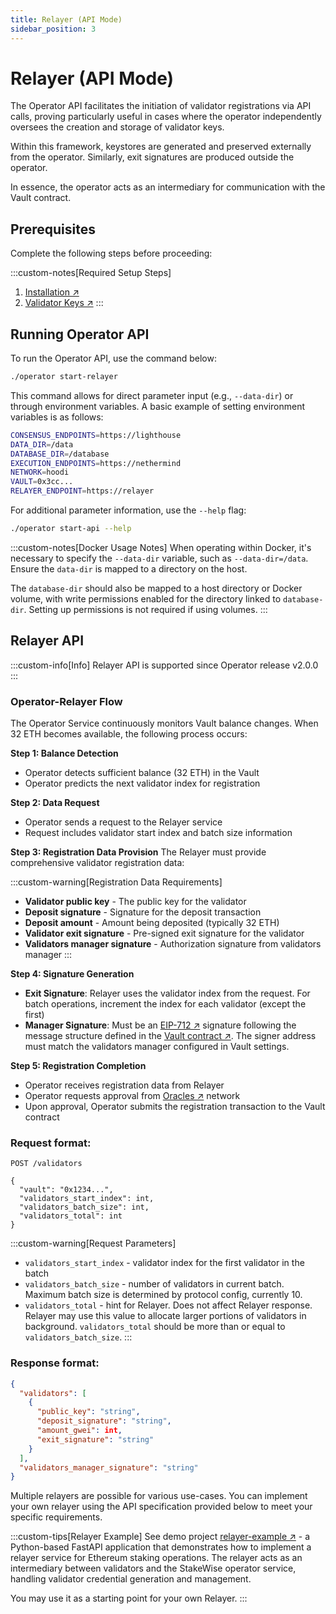 ```yaml
---
title: Relayer (API Mode)
sidebar_position: 3
---
```



# Relayer (API Mode)

The Operator API facilitates the initiation of validator registrations via API calls, proving particularly useful in cases where the operator independently oversees the creation and storage of validator keys.

Within this framework, keystores are generated and preserved externally from the operator. Similarly, exit signatures are produced outside the operator.

In essence, the operator acts as an intermediary for communication with the Vault contract.

## Prerequisites

Complete the following steps before proceeding:

:::custom-notes[Required Setup Steps]
  1. [Installation ↗](../installation)
  2. [Validator Keys ↗](../validator-keys)
:::

## Running Operator API

To run the Operator API, use the command below:

```bash
./operator start-relayer
```

This command allows for direct parameter input (e.g., `--data-dir`) or through environment variables. A basic example of setting environment variables is as follows:

```bash title=".env"
CONSENSUS_ENDPOINTS=https://lighthouse
DATA_DIR=/data
DATABASE_DIR=/database
EXECUTION_ENDPOINTS=https://nethermind
NETWORK=hoodi
VAULT=0x3cc...
RELAYER_ENDPOINT=https://relayer
```

For additional parameter information, use the `--help` flag:

```bash
./operator start-api --help
```

:::custom-notes[Docker Usage Notes]
  When operating within Docker, it's necessary to specify the `--data-dir` variable, such as `--data-dir=/data`. Ensure the `data-dir` is mapped to a directory on the host.

  The `database-dir` should also be mapped to a host directory or Docker volume, with write permissions enabled for the directory linked to `database-dir`. Setting up permissions is not required if using volumes.
:::

## Relayer API

:::custom-info[Info]
  Relayer API is supported since Operator release v2.0.0
:::

### Operator-Relayer Flow

The Operator Service continuously monitors Vault balance changes. When 32 ETH becomes available, the following process occurs:

**Step 1: Balance Detection**
- Operator detects sufficient balance (32 ETH) in the Vault
- Operator predicts the next validator index for registration

**Step 2: Data Request**
- Operator sends a request to the Relayer service
- Request includes validator start index and batch size information

**Step 3: Registration Data Provision**
The Relayer must provide comprehensive validator registration data:

:::custom-warning[Registration Data Requirements]
  - **Validator public key** - The public key for the validator
  - **Deposit signature** - Signature for the deposit transaction
  - **Deposit amount** - Amount being deposited (typically 32 ETH)
  - **Validator exit signature** - Pre-signed exit signature for the validator
  - **Validators manager signature** - Authorization signature from validators manager
:::

**Step 4: Signature Generation**
- **Exit Signature**: Relayer uses the validator index from the request. For batch operations, increment the index for each validator (except the first)
- **Manager Signature**: Must be an [EIP-712 ↗](https://eips.ethereum.org/EIPS/eip-712) signature following the message structure defined in the [Vault contract ↗](https://github.com/stakewise/v3-core/blob/main/contracts/validators/ValidatorsChecker.sol#L187). The signer address must match the validators manager configured in Vault settings.

**Step 5: Registration Completion**
- Operator receives registration data from Relayer
- Operator requests approval from [Oracles ↗](/docs/protocol-concepts/Oracles) network
- Upon approval, Operator submits the registration transaction to the Vault contract

### Request format:

```
POST /validators

{
  "vault": "0x1234...",
  "validators_start_index": int,
  "validators_batch_size": int,
  "validators_total": int
}
```

:::custom-warning[Request Parameters]
  - `validators_start_index` - validator index for the first validator in the batch
  - `validators_batch_size` - number of validators in current batch. Maximum batch size is determined by protocol config, currently 10.
  - `validators_total` - hint for Relayer. Does not affect Relayer response. Relayer may use this value to allocate larger portions of validators in background. `validators_total` should be more than or equal to `validators_batch_size`.
:::

### Response format:

```json
{
  "validators": [
    {
      "public_key": "string",
      "deposit_signature": "string",
      "amount_gwei": int,
      "exit_signature": "string"
    }
  ],
  "validators_manager_signature": "string"
}
```

Multiple relayers are possible for various use-cases. You can implement your own relayer using the API specification provided below to meet your specific requirements.

:::custom-tips[Relayer Example]
See demo project [relayer-example ↗](https://github.com/stakewise/relayer-example) - a Python-based FastAPI application that demonstrates how to implement a relayer service for Ethereum staking operations.
The relayer acts as an intermediary between validators and the StakeWise operator service, handling validator credential generation and management.

You may use it as a starting point for your own Relayer.
:::
